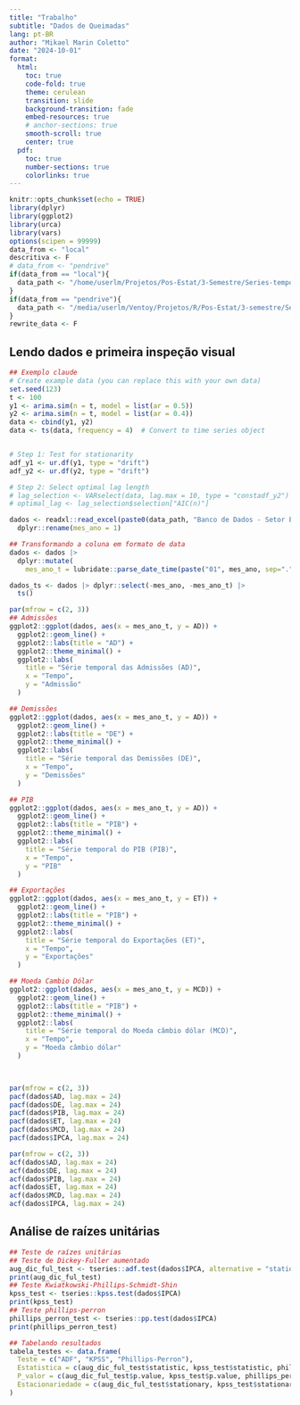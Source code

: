 ```yaml
---
title: "Trabalho"
subtitle: "Dados de Queimadas"
lang: pt-BR
author: "Mikael Marin Coletto"
date: "2024-10-01"
format:
  html:
    toc: true
    code-fold: true
    theme: cerulean
    transition: slide
    background-transition: fade
    embed-resources: true
    # anchor-sections: true 
    smooth-scroll: true
    center: true
  pdf:
    toc: true
    number-sections: true
    colorlinks: true
---
```


```r
knitr::opts_chunk$set(echo = TRUE)
library(dplyr)
library(ggplot2)
library(urca)
library(vars)
options(scipen = 99999)
data_from <- "local"
descritiva <- F
# data_from <- "pendrive"
if(data_from == "local"){
  data_path <- "/home/userlm/Projetos/Pos-Estat/3-Semestre/Series-temporais/"
}
if(data_from == "pendrive"){
  data_path <- "/media/userlm/Ventoy/Projetos/R/Pos-Estat/3-semestre/Series-temporais/Trabalho/dados/"
}
rewrite_data <- F
```

## Lendo dados e primeira inspeção visual

```r
## Exemplo claude
# Create example data (you can replace this with your own data)
set.seed(123)
t <- 100
y1 <- arima.sim(n = t, model = list(ar = 0.5))
y2 <- arima.sim(n = t, model = list(ar = 0.4))
data <- cbind(y1, y2)
data <- ts(data, frequency = 4)  # Convert to time series object


# Step 1: Test for stationarity
adf_y1 <- ur.df(y1, type = "drift")
adf_y2 <- ur.df(y2, type = "drift")

# Step 2: Select optimal lag length
# lag_selection <- VARselect(data, lag.max = 10, type = "constadf_y2")
# optimal_lag <- lag_selection$selection["AIC(n)"]
```

```r
dados <- readxl::read_excel(paste0(data_path, "Banco de Dados - Setor Eletroeletrônico Brasileiro.xls")) |>
  dplyr::rename(mes_ano = 1)

## Transformando a coluna em formato de data
dados <- dados |> 
  dplyr::mutate(
    mes_ano_t = lubridate::parse_date_time(paste("01", mes_ano, sep="."), "d.b.Y", locale="pt_BR.UTF-8"))

dados_ts <- dados |> dplyr::select(-mes_ano, -mes_ano_t) |> 
  ts()

par(mfrow = c(2, 3))
## Admissões
ggplot2::ggplot(dados, aes(x = mes_ano_t, y = AD)) +
  ggplot2::geom_line() +
  ggplot2::labs(title = "AD") +
  ggplot2::theme_minimal() +
  ggplot2::labs(
    title = "Série temporal das Admissões (AD)",
    x = "Tempo",
    y = "Admissão"
  )

## Demissões
ggplot2::ggplot(dados, aes(x = mes_ano_t, y = AD)) +
  ggplot2::geom_line() +
  ggplot2::labs(title = "DE") +
  ggplot2::theme_minimal() +
  ggplot2::labs(
    title = "Série temporal das Demissões (DE)",
    x = "Tempo",
    y = "Demissões"
  )

## PIB
ggplot2::ggplot(dados, aes(x = mes_ano_t, y = AD)) +
  ggplot2::geom_line() +
  ggplot2::labs(title = "PIB") +
  ggplot2::theme_minimal() +
  ggplot2::labs(
    title = "Série temporal do PIB (PIB)",
    x = "Tempo",
    y = "PIB"
  )

## Exportações
ggplot2::ggplot(dados, aes(x = mes_ano_t, y = ET)) +
  ggplot2::geom_line() +
  ggplot2::labs(title = "PIB") +
  ggplot2::theme_minimal() +
  ggplot2::labs(
    title = "Série temporal do Exportações (ET)",
    x = "Tempo",
    y = "Exportações"
  )

## Moeda Cambio Dólar
ggplot2::ggplot(dados, aes(x = mes_ano_t, y = MCD)) +
  ggplot2::geom_line() +
  ggplot2::labs(title = "PIB") +
  ggplot2::theme_minimal() +
  ggplot2::labs(
    title = "Série temporal do Moeda câmbio dólar (MCD)",
    x = "Tempo",
    y = "Moeda câmbio dólar"
  )
  


par(mfrow = c(2, 3))
pacf(dados$AD, lag.max = 24)
pacf(dados$DE, lag.max = 24)
pacf(dados$PIB, lag.max = 24)
pacf(dados$ET, lag.max = 24)
pacf(dados$MCD, lag.max = 24)
pacf(dados$IPCA, lag.max = 24)

par(mfrow = c(2, 3))
acf(dados$AD, lag.max = 24)
acf(dados$DE, lag.max = 24)
acf(dados$PIB, lag.max = 24)
acf(dados$ET, lag.max = 24)
acf(dados$MCD, lag.max = 24)
acf(dados$IPCA, lag.max = 24)
```

## Análise de raízes unitárias

```r
## Teste de raízes unitárias
## Teste de Dickey-Fuller aumentado
aug_dic_ful_test <- tseries::adf.test(dados$IPCA, alternative = "stationary")
print(aug_dic_ful_test)
## Teste Kwiatkowski-Phillips-Schmidt-Shin
kpss_test <- tseries::kpss.test(dados$IPCA)
print(kpss_test)
## Teste phillips-perron
phillips_perron_test <- tseries::pp.test(dados$IPCA)
print(phillips_perron_test)

## Tabelando resultados
tabela_testes <- data.frame(
  Teste = c("ADF", "KPSS", "Phillips-Perron"),
  Estatistica = c(aug_dic_ful_test$statistic, kpss_test$statistic, phillips_perron_test$statistic),
  P_valor = c(aug_dic_ful_test$p.value, kpss_test$p.value, phillips_perron_test$p.value),
  Estacionariedade = c(aug_dic_ful_test$stationary, kpss_test$stationary, phillips_perron_test$stationary)
)
```
